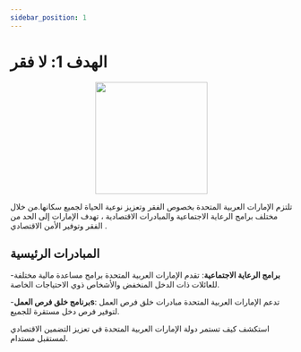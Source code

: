 ```yaml
---
sidebar_position: 1
---
```


# الهدف 1: لا فقر

<p align="center"><img src="https://www.un.org/sustainabledevelopment/wp-content/uploads/2019/08/E-Goal-01-1024x1024.png" width="200" height="200"/></p>

تلتزم الإمارات العربية المتحدة بخصوص الفقر وتعزيز نوعية الحياة لجميع سكانها.من خلال مختلف برامج الرعاية الاجتماعية والمبادرات الاقتصادية ، تهدف الإمارات إلى الحد من الفقر وتوفير الأمن الاقتصادي
.
## المبادرات الرئيسية

-**برامج الرعاية الاجتماعية**: تقدم الإمارات العربية المتحدة برامج مساعدة مالية مختلفة للعائلات ذات الدخل المنخفض والأشخاص ذوي الاحتياجات الخاصة.

-**برنامج خلق فرص العملs**: تدعم الإمارات العربية المتحدة مبادرات خلق فرص العمل لتوفير فرص دخل مستقرة للجميع.

استكشف كيف تستمر دولة الإمارات العربية المتحدة في تعزيز التضمين الاقتصادي لمستقبل مستدام.
